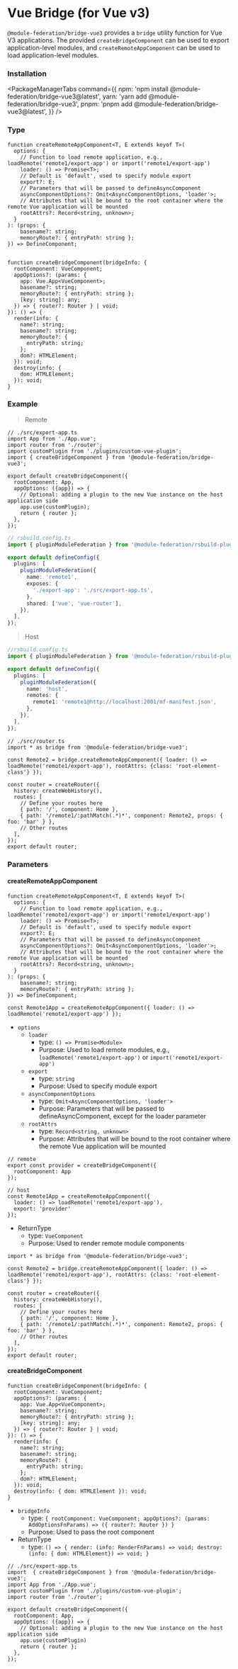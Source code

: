 # Vue Bridge (for Vue v3)

`@module-federation/bridge-vue3` provides a `bridge` utility function for Vue V3 applications. The provided `createBridgeComponent` can be used to export application-level modules, and `createRemoteAppComponent` can be used to load application-level modules.

### Installation


<PackageManagerTabs
  command={{
    npm: 'npm install @module-federation/bridge-vue3@latest',
    yarn: 'yarn add @module-federation/bridge-vue3',
    pnpm: 'pnpm add @module-federation/bridge-vue3@latest',
  }}
/>

### Type

```tsx
function createRemoteAppComponent<T, E extends keyof T>(
  options: {
    // Function to load remote application, e.g., loadRemote('remote1/export-app') or import('remote1/export-app')
    loader: () => Promise<T>;
    // Default is 'default', used to specify module export
    export?: E;
    // Parameters that will be passed to defineAsyncComponent
    asyncComponentOptions?: Omit<AsyncComponentOptions, 'loader'>;
    // Attributes that will be bound to the root container where the remote Vue application will be mounted
    rootAttrs?: Record<string, unknown>;
  }
): (props: {
    basename?: string;
    memoryRoute?: { entryPath: string };
}) => DefineComponent;


function createBridgeComponent(bridgeInfo: {
  rootComponent: VueComponent;
  appOptions?: (params: {
    app: Vue.App<VueComponent>;
    basename?: string;
    memoryRoute?: { entryPath: string };
    [key: string]: any;
  }) => { router?: Router } | void;
}): () => {
  render(info: {
    name?: string;
    basename?: string;
    memoryRoute?: {
      entryPath: string;
    };
    dom?: HTMLElement;
  }): void;
  destroy(info: {
    dom: HTMLElement;
  }): void;
}
```

### Example

> Remote

```tsx
// ./src/export-app.ts
import App from './App.vue';
import router from './router';
import customPlugin from './plugins/custom-vue-plugin';
import { createBridgeComponent } from '@module-federation/bridge-vue3';

export default createBridgeComponent({
  rootComponent: App,
  appOptions: ({app}) => {
    // Optional: adding a plugin to the new Vue instance on the host application side
    app.use(customPlugin);
    return { router };
  },
});
```

```ts
// rsbuild.config.ts
import { pluginModuleFederation } from '@module-federation/rsbuild-plugin';

export default defineConfig({
  plugins: [
    pluginModuleFederation({
      name: 'remote1',
      exposes: {
        './export-app': './src/export-app.ts',
      },
      shared: ['vue', 'vue-router'],
    }),
  ],
});
```

> Host

```ts
//rsbuild.config.ts
import { pluginModuleFederation } from '@module-federation/rsbuild-plugin';

export default defineConfig({
  plugins: [
    pluginModuleFederation({
      name: 'host',
      remotes: {
        remote1: 'remote1@http://localhost:2001/mf-manifest.json',
      },
    }),
  ],
});
```

```tsx
// ./src/router.ts
import * as bridge from '@module-federation/bridge-vue3';

const Remote2 = bridge.createRemoteAppComponent({ loader: () => loadRemote('remote1/export-app'), rootAttrs: {class: 'root-element-class'} });

const router = createRouter({
  history: createWebHistory(),
  routes: [
    // Define your routes here
    { path: '/', component: Home },
    { path: '/remote1/:pathMatch(.*)*', component: Remote2, props: { foo: 'bar' } },
    // Other routes
  ],
});
export default router;
```

### Parameters

#### createRemoteAppComponent

```tsx
function createRemoteAppComponent<T, E extends keyof T>(
  options: {
    // Function to load remote application, e.g., loadRemote('remote1/export-app') or import('remote1/export-app')
    loader: () => Promise<T>;
    // Default is 'default', used to specify module export
    export?: E;
    // Parameters that will be passed to defineAsyncComponent
    asyncComponentOptions?: Omit<AsyncComponentOptions, 'loader'>;
    // Attributes that will be bound to the root container where the remote Vue application will be mounted
    rootAttrs?: Record<string, unknown>;
  }
): (props: {
    basename?: string;
    memoryRoute?: { entryPath: string };
}) => DefineComponent;
```


```tsx
const Remote1App = createRemoteAppComponent({ loader: () => loadRemote('remote1/export-app') });
```

* `options`
  * `loader`
    * type: `() => Promise<Module>`
    * Purpose: Used to load remote modules, e.g., `loadRemote('remote1/export-app')` or `import('remote1/export-app')`
  * `export`
    * type: `string`
    * Purpose: Used to specify module export
  * `asyncComponentOptions`
    * type: `Omit<AsyncComponentOptions, 'loader'>`
    * Purpose: Parameters that will be passed to defineAsyncComponent, except for the loader parameter
  * `rootAttrs`
    * type: `Record<string, unknown>`
    * Purpose: Attributes that will be bound to the root container where the remote Vue application will be mounted
```tsx
// remote
export const provider = createBridgeComponent({
  rootComponent: App
});

// host
const Remote1App = createRemoteAppComponent({
  loader: () => loadRemote('remote1/export-app'),
  export: 'provider'
});
```

* ReturnType
  * type: `VueComponent`
  * Purpose: Used to render remote module components

```tsx
import * as bridge from '@module-federation/bridge-vue3';

const Remote2 = bridge.createRemoteAppComponent({ loader: () => loadRemote('remote1/export-app'), rootAttrs: {class: 'root-element-class'} });

const router = createRouter({
  history: createWebHistory(),
  routes: [
    // Define your routes here
    { path: '/', component: Home },
    { path: '/remote1/:pathMatch(.*)*', component: Remote2, props: { foo: 'bar' } },
    // Other routes
  ],
});
export default router;
```

#### createBridgeComponent

```tsx
function createBridgeComponent(bridgeInfo: {
  rootComponent: VueComponent;
  appOptions?: (params: {
    app: Vue.App<VueComponent>;
    basename?: string;
    memoryRoute?: { entryPath: string };
    [key: string]: any;
  }) => { router?: Router } | void;
}): () => {
  render(info: {
    name?: string;
    basename?: string;
    memoryRoute?: {
      entryPath: string;
    };
    dom?: HTMLElement;
  }): void;
  destroy(info: { dom: HTMLElement }): void;
}
```

* `bridgeInfo`
  * type: `{ rootComponent: VueComponent; appOptions?: (params: AddOptionsFnParams) => ({ router?: Router }) }`
  * Purpose: Used to pass the root component
* ReturnType
  * type: `() => { render: (info: RenderFnParams) => void; destroy: (info: { dom: HTMLElement}) => void; }`

```tsx
// ./src/export-app.ts
import  { createBridgeComponent } from '@module-federation/bridge-vue3';
import App from './App.vue';
import customPlugin from './plugins/custom-vue-plugin';
import router from './router';

export default createBridgeComponent({
  rootComponent: App,
  appOptions: ({app}) => {
    // Optional: adding a plugin to the new Vue instance on the host application side
    app.use(customPlugin)
    return { router };
  },
});
```

